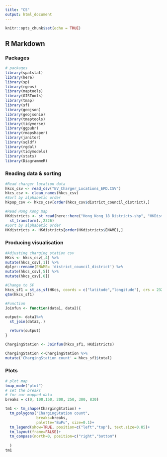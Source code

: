 ```yaml
---
title: "CS"
output: html_document
---
```


```r
knitr::opts_chunk$set(echo = TRUE)
```

## R Markdown
### Packages
```r
# packages
library(spatstat)
library(here)
library(sp)
library(rgeos)
library(maptools)
library(GISTools)
library(tmap)
library(sf)
library(geojson)
library(geojsonio)
library(tmaptools)
library(tidyverse)
library(ggpubr)
library(rmapshaper)
library(janitor)
library(sqldf)
library(rgdal)
library(tidymodels)
library(stats)
library(DiagrammeR)
```


### Reading data & sorting
```r
#Read charger location data
hkcs_csv <- read_csv("EV_Charger_Locations_EPD.CSV")
hkcs_csv <- clean_names(hkcs_csv)
#Sort by alphabetic order
hkpop_csv <- hkcs_csv[order(hkcs_csv$district_council_district),]

#Read Hong Kong map
HKdistricts <- st_read(here::here("Hong_Kong_18_Districts-shp", "HKDistrict18.shp")) %>%
  st_transform(.,2326)
#Sort by alphabetic order
HKdistricts <- HKdistricts[order(HKdistricts$ENAME),]
```

### Producing visualisation
```r
#Adjusting charging station csv
HKcs <- hkcs_csv[,4] %>%
mutate(hkcs_csv[,1]) %>%
dplyr::rename(ENAME= 'district_council_district') %>%
mutate(hkcs_csv[,5]) %>%
mutate(hkcs_csv[,6])

#Change to SF
hkcs_sf1 = st_as_sf(HKcs, coords = c("latitude","longitude"), crs = 2326)
qtm(hkcs_sf1)

#Function
Joinfun <- function(data1, data2){

output<- data1%>%
  st_join(data2,.) 

  return(output)
}

ChargingStation <- Joinfun(hkcs_sf1, HKdistricts)

ChargingStation <-ChargingStation %>%
mutate('ChargingStation count' = hkcs_sf1$total)
```

### Plots
```r



# plot map
tmap_mode("plot")
# set the breaks
# for our mapped data
breaks = c(0, 100,150, 200, 250, 300, 830) 

tm1 <- tm_shape(ChargingStation) + 
  tm_polygons("ChargingStation count", 
              breaks=breaks,
              palette="BuPu", size=0.1)+
  tm_legend(show=TRUE, position=c("left","top"), text.size=0.85)+
  tm_layout(frame=FALSE)+
  tm_compass(north=0, position=c("right","bottom")
  
  )
tm1
```